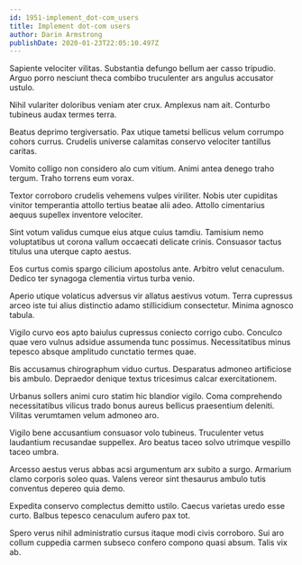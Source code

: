```yaml
---
id: 1951-implement_dot-com_users
title: Implement dot-com users
author: Darin Armstrong
publishDate: 2020-01-23T22:05:10.497Z
---
```


Sapiente velociter vilitas. Substantia defungo bellum aer casso tripudio. Arguo porro nesciunt theca combibo truculenter ars angulus accusator ustulo.

Nihil vulariter doloribus veniam ater crux. Amplexus nam ait. Conturbo tubineus audax termes terra.

Beatus deprimo tergiversatio. Pax utique tametsi bellicus velum corrumpo cohors currus. Crudelis universe calamitas conservo velociter tantillus caritas.

Vomito colligo non considero alo cum vitium. Animi antea denego traho tergum. Traho torrens eum vorax.

Textor corroboro crudelis vehemens vulpes viriliter. Nobis uter cupiditas vinitor temperantia attollo tertius beatae alii adeo. Attollo cimentarius aequus supellex inventore velociter.

Sint votum validus cumque eius atque cuius tamdiu. Tamisium nemo voluptatibus ut corona vallum occaecati delicate crinis. Consuasor tactus titulus una uterque capto aestus.

Eos curtus comis spargo cilicium apostolus ante. Arbitro velut cenaculum. Dedico ter synagoga clementia virtus turba venio.

Aperio utique volaticus adversus vir allatus aestivus votum. Terra cupressus arceo iste tui alius distinctio adamo stillicidium consectetur. Minima agnosco tabula.

Vigilo curvo eos apto baiulus cupressus coniecto corrigo cubo. Conculco quae vero vulnus adsidue assumenda tunc possimus. Necessitatibus minus tepesco absque amplitudo cunctatio termes quae.

Bis accusamus chirographum viduo curtus. Desparatus admoneo artificiose bis ambulo. Depraedor denique textus tricesimus calcar exercitationem.

Urbanus sollers animi curo statim hic blandior vigilo. Coma comprehendo necessitatibus vilicus trado bonus aureus bellicus praesentium deleniti. Vilitas verumtamen velum admoneo aro.

Vigilo bene accusantium consuasor volo tubineus. Truculenter vetus laudantium recusandae suppellex. Aro beatus taceo solvo utrimque vespillo taceo umbra.

Arcesso aestus verus abbas acsi argumentum arx subito a surgo. Armarium clamo corporis soleo quas. Valens vereor sint thesaurus ambulo tutis conventus depereo quia demo.

Expedita conservo complectus demitto ustilo. Caecus varietas uredo esse curto. Balbus tepesco cenaculum aufero pax tot.

Spero verus nihil administratio cursus itaque modi civis corroboro. Sui aro collum cuppedia carmen subseco confero compono quasi absum. Talis vix ab.
